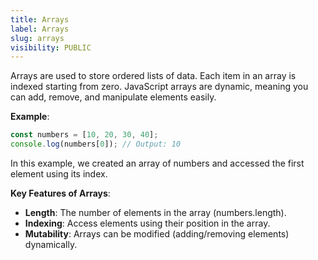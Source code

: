 ```yaml
---
title: Arrays
label: Arrays
slug: arrays
visibility: PUBLIC
---
```


Arrays are used to store ordered lists of data. Each item in an array is indexed starting from zero. JavaScript arrays are dynamic, meaning you can add, remove, and manipulate elements easily.

**Example**:
```js
const numbers = [10, 20, 30, 40];
console.log(numbers[0]); // Output: 10
```

In this example, we created an array of numbers and accessed the first element using its index.

**Key Features of Arrays**:
- **Length**: The number of elements in the array (numbers.length).
- **Indexing**: Access elements using their position in the array.
- **Mutability**: Arrays can be modified (adding/removing elements) dynamically.